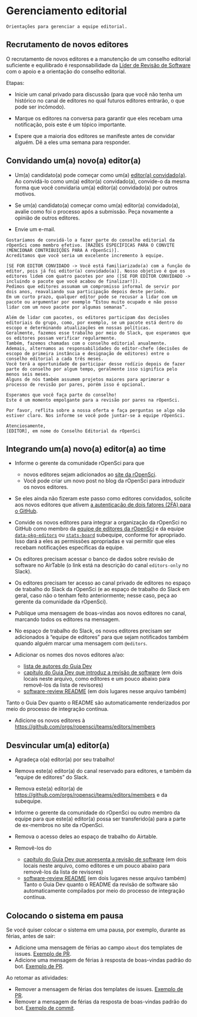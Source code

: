  

# Gerenciamento editorial {#editorialmanagement}

```block
Orientações para gerenciar a equipe editorial.
```

## Recrutamento de novos editores {#recruiting-new-editors}

O recrutamento de novos editores e a manutenção de um conselho editorial suficiente e equilibrado é responsabilidade da [Líder de Revisão de Software](https://ropensci.org/about/#team) com o apoio e a orientação do conselho editorial.

Etapas:

- Inicie um canal privado para discussão (para que você não tenha um histórico no canal de editores no qual futuros editores entrarão, o que pode ser incômodo).

- Marque os editores na conversa para garantir que eles recebam uma notificação, pois este é um tópico importante.

- Espere que a maioria dos editores se manifeste antes de convidar alguém. Dê a eles uma semana para responder.

## Convidando um(a) novo(a) editor(a) {#inviting-a-new-editor}

- Um(a) candidato(a) pode começar como um(a) [editor(a) convidado(a)](#guesteditor).
  Ao convidá-lo como um(a) editor(a) convidado(a), convide-o da mesma forma que você convidaria um(a) editor(a) convidado(a) por outros motivos.

- Se um(a) candidato(a) começar como um(a) editor(a) convidado(a), avalie como foi o processo após a submissão. Peça novamente a opinião de outros editores.

- Envie um e-mail.

```
Gostaríamos de convidá-lo a fazer parte do conselho editorial da rOpenSci como membro efetivo. [RAZÕES ESPECÍFICAS PARA O CONVITE (MENCIONAR CONTRIBUIÇÕES PARA A rOpenSci)].
Acreditamos que você seria um excelente incremento à equipe.

[SE FOR EDITOR CONVIDADO -> Você está familiarizado(a) com a função do editor, pois já foi editor(a) convidado(a)]. Nosso objetivo é que os editores lidem com quatro pacotes por ano ([SE FOR EDITOR CONVIDADO -> incluindo o pacote que você acabou de finalizar!]).
Pedimos que editores assumam um compromisso informal de servir por dois anos, reavaliando sua participação depois deste período.
Em um curto prazo, qualquer editor pode se recusar a lidar com um pacote ou argumentar por exemplo “Estou muito ocupado e não posso lidar com um novo pacote por algumas semanas”.

Além de lidar com pacotes, os editores participam das decisões editoriais do grupo, como, por exemplo, se um pacote está dentro do escopo e determinando atualizações em nossas políticas. 
Geralmente, fazemos esse trabalho por meio do Slack, que esperamos que os editores possam verificar regularmente.
Também, fazemos chamadas com o conselho editorial anualmente.
Ademais, alternamos as responsabilidades do editor-chefe (decisões de escopo de primeira instância e designação de editores) entre o conselho editorial a cada três meses.
Você terá a oportunidade de participar desse rodízio depois de fazer parte do conselho por algum tempo, geralmente isso significa pelo menos seis meses. 
Alguns de nós também assumem projetos maiores para aprimorar o processo de revisão por pares, porém isso é opcional.

Esperamos que você faça parte do conselho!
Este é um momento empolgante para a revisão por pares na rOpenSci.

Por favor, reflita sobre a nossa oferta e faça perguntas se algo não estiver claro. Nos informe se você pode juntar-se a equipe rOpenSci.

Atenciosamente,
[EDITOR], em nome do Conselho Editorial da rOpenSci
```

## Integrando um(a) novo(a) editor(a) ao time {#onboarding-a-new-editor}

- Informe o gerente da comunidade rOpenSci para que
  
  - novos editores sejam adicionados ao [site da rOpenSci](https://github.com/ropensci/roweb3/#team-member).
  - Você pode criar um novo post no blog da rOpenSci para introduzir os novos editores.

- Se eles ainda não fizeram este passo como editores convidados, solicite aos novos editores que ativem [a autenticação de dois fatores (2FA) para o GitHub](https://docs.github.com/en/authentication/securing-your-account-with-two-factor-authentication-2fa).

- Convide os novos editores para integrar a organização da rOpenSci no GitHub como membro da [equipe de editores da rOpenSci](https://github.com/orgs/ropensci/teams/editors) e da equipe [`data-pkg-editors`](https://github.com/orgs/ropensci/teams/data-pkg-editors) ou [`stats-board`](https://github.com/orgs/ropensci/teams/stats-board) subequipe, conforme for apropriado.  Isso dará a eles as permissões apropriadas e vai permitir que eles recebam notificações específicas da equipe.

- Os editores precisam acessar o banco de dados sobre revisão de software no AirTable (o link está na descrição do canal `editors-only` no Slack).

- Os editores precisam ter acesso ao canal privado de editores no espaço de trabalho do Slack da rOpenSci (e ao espaço de trabalho do Slack em geral, caso não o tenham feito anteriormente; nesse caso, peça ao gerente da comunidade da rOpenSci).

- Publique uma mensagem de boas-vindas aos novos editores no canal, marcando todos os editores na mensagem.

- No espaço de trabalho do Slack, os novos editores precisam ser adicionados à "equipe de editores" para que sejam notificados também quando alguém marcar uma mensagem com `@editors`.

- Adicionar os nomes dos novos editores a/ao:
  
  - [lista de autores do Guia Dev](https://github.com/ropensci/dev_guide/blob/main/index.Rmd)
  - [capítulo do Guia Dev que introduz a revisão de software](https://github.com/ropensci/dev_guide/blob/main/softwarereview_intro.Rmd) (em dois locais neste arquivo, como editores e um pouco abaixo para removê-los da lista de revisores)
  - [software-review README](https://github.com/ropensci/software-review/blob/main/README.Rmd) (em dois lugares nesse arquivo também)

Tanto o Guia Dev quanto o README são automaticamente renderizados por meio do processo de integração contínua.

- Adicione os novos editores à [https://github.com/orgs/ropensci/teams/editors/members](https://github.com/orgs/ropensci/teams/editors/members)


## Desvincular um(a) editor(a) {#offboarding-an-editor}

- Agradeça o(a) editor(a) por seu trabalho!

- Remova este(a) editor(a) do canal reservado para editores, e também da "equipe de editores" do Slack.

- Remova este(a) editor(a) de [https://github.com/orgs/ropensci/teams/editors/members](https://github.com/orgs/ropensci/teams/editors/members) e da subequipe.

- Informe o gerente da comunidade do rOpenSci ou outro membro da equipe para que este(a) editor(a) possa ser transferido(a) para a parte de ex-membros no site da rOpenSci.

- Remova o acesso deles ao espaço de trabalho do Airtable.

- Removê-los do
  
  - [capítulo do Guia Dev que apresenta a revisão de software](https://github.com/ropensci/dev_guide/blob/main/softwarereview_intro.Rmd) (em dois locais neste arquivo, como editores e um pouco abaixo para removê-los da lista de revisores)
  - [software-review README](https://github.com/ropensci/software-review/blob/main/README.Rmd) (em dois lugares nesse arquivo também)
    Tanto o Guia Dev quanto o README da revisão de software são automaticamente compilados por meio do processo de integração contínua.

## Colocando o sistema em pausa {#vacation}

Se você quiser colocar o sistema em uma pausa, por exemplo, durante as férias, antes de sair:

- Adicione uma mensagem de férias ao campo `about` dos templates de issues. [Exemplo de PR](https://github.com/ropensci/software-review/pull/679/files).
- Adicione uma mensagem de férias à resposta de boas-vindas padrão do bot. [Exemplo de PR](https://github.com/ropensci-org/buffy/pull/108).

Ao retomar as atividades:

- Remover a mensagem de férias dos templates de issues. [Exemplo de PR](https://github.com/ropensci/software-review/pull/680).
- Remover a mensagem de férias da resposta de boas-vindas padrão do bot. [Exemplo de commit](https://github.com/ropensci-org/buffy/commit/500cfa07ca9dbaa138ca63eb255996e6f7331088).
